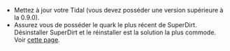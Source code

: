 * Mettez à jour votre Tidal (vous devez posséder une version supérieure à la 0.9.0).
* Assurez vous de posséder le quark le plus récent de SuperDirt. Désinstaller SuperDirt et le réinstaller est la solution la plus commode. Voir [[https://github.com/supercollider-quarks/quarks | cette page]].